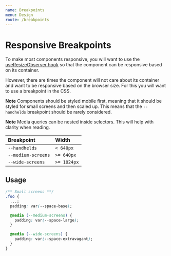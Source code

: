 ```yaml
---
name: Breakpoints
menu: Design
route: /breakpoints
---
```



# Responsive Breakpoints

To make most components responsive, you will want to use the
[useResizeObserver hook](/hooks/use-resize-observer) so that the component can
be responsive based on its container.

However, there are times the component will not care about its container and
want to be responsive based on the browser size. For this you will want to use a
breakpoint in the CSS.

**Note** Components should be styled mobile first, meaning that it should be
styled for small screens and then scaled up. This means that the `--handhelds`
breakpoint should be rarely considered.

**Note** Media queries can be nested inside selectors. This will help with
clarity when reading.

| Breakpoint         | Width       |
| :----------------- | :---------- |
| `--handhelds`      | `< 640px`   |
| `--medium-screens` | `>= 640px`  |
| `--wide-screens`   | `>= 1024px` |

## Usage

```css
/** Small screens **/
.foo {
  ...;
  padding: var(--space-base);

  @media (--medium-screens) {
    padding: var(--space-large);
  }

  @media (--wide-screens) {
    padding: var(--space-extravagant);
  }
}
```
